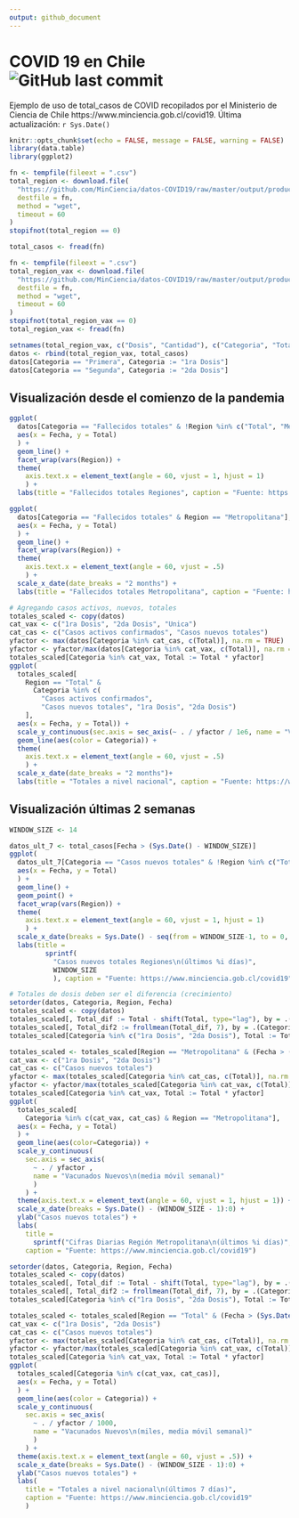 ```yaml
---
output: github_document
---
```


# COVID 19 en Chile ![GitHub last commit](https://img.shields.io/github/last-commit/dslabscl/covid-data)

Ejemplo de uso de total_casos de COVID recopilados por el Ministerio de Ciencia de Chile https://www.minciencia.gob.cl/covid19. Última actualización: `r Sys.Date()`

```r
knitr::opts_chunk$set(echo = FALSE, message = FALSE, warning = FALSE)
library(data.table)
library(ggplot2)
```

```r
fn <- tempfile(fileext = ".csv")
total_region <- download.file(
  "https://github.com/MinCiencia/datos-COVID19/raw/master/output/producto3/TotalesPorRegion_std.csv",
  destfile = fn,
  method = "wget",
  timeout = 60
)
stopifnot(total_region == 0)

total_casos <- fread(fn)
```

```r
fn <- tempfile(fileext = ".csv")
total_region_vax <- download.file(
  "https://github.com/MinCiencia/datos-COVID19/raw/master/output/producto76/vacunacion_std.csv",
  destfile = fn,
  method = "wget",
  timeout = 60
)
stopifnot(total_region_vax == 0)
total_region_vax <- fread(fn)
```


```r
setnames(total_region_vax, c("Dosis", "Cantidad"), c("Categoria", "Total"))
datos <- rbind(total_region_vax, total_casos)
datos[Categoria == "Primera", Categoria := "1ra Dosis"]
datos[Categoria == "Segunda", Categoria := "2da Dosis"]
```

## Visualización desde el comienzo de la pandemia

```r
ggplot(
  datos[Categoria == "Fallecidos totales" & !Region %in% c("Total", "Metropolitana")],
  aes(x = Fecha, y = Total)
  ) +
  geom_line() +
  facet_wrap(vars(Region)) +
  theme(
    axis.text.x = element_text(angle = 60, vjust = 1, hjust = 1)
    ) +
  labs(title = "Fallecidos totales Regiones", caption = "Fuente: https://www.minciencia.gob.cl/covid19")

ggplot(
  datos[Categoria == "Fallecidos totales" & Region == "Metropolitana"],
  aes(x = Fecha, y = Total)
  ) +
  geom_line() +
  facet_wrap(vars(Region)) +
  theme(
    axis.text.x = element_text(angle = 60, vjust = .5)
    ) +
  scale_x_date(date_breaks = "2 months") +
  labs(title = "Fallecidos totales Metropolitana", caption = "Fuente: https://www.minciencia.gob.cl/covid19")
```


```r
# Agregando casos activos, nuevos, totales
totales_scaled <- copy(datos)
cat_vax <- c("1ra Dosis", "2da Dosis", "Unica")
cat_cas <- c("Casos activos confirmados", "Casos nuevos totales")
yfactor <- max(datos[Categoria %in% cat_cas, c(Total)], na.rm = TRUE)
yfactor <- yfactor/max(datos[Categoria %in% cat_vax, c(Total)], na.rm = TRUE)
totales_scaled[Categoria %in% cat_vax, Total := Total * yfactor]
ggplot(
  totales_scaled[
    Region == "Total" &
      Categoria %in% c(
        "Casos activos confirmados",
        "Casos nuevos totales", "1ra Dosis", "2da Dosis")
    ],
  aes(x = Fecha, y = Total)) +
  scale_y_continuous(sec.axis = sec_axis(~ . / yfactor / 1e6, name = "Vacunados (millones)")) +
  geom_line(aes(color = Categoria)) +
  theme(
    axis.text.x = element_text(angle = 60, vjust = .5)
    ) +
  scale_x_date(date_breaks = "2 months")+
  labs(title = "Totales a nivel nacional", caption = "Fuente: https://www.minciencia.gob.cl/covid19")
```

## Visualización últimas 2 semanas

```r
WINDOW_SIZE <- 14
```


```r
datos_ult_7 <- total_casos[Fecha > (Sys.Date() - WINDOW_SIZE)]
ggplot(
  datos_ult_7[Categoria == "Casos nuevos totales" & !Region %in% c("Total", "Metropolitana")],
  aes(x = Fecha, y = Total)
  ) +
  geom_line() +
  geom_point() +
  facet_wrap(vars(Region)) +
  theme(
    axis.text.x = element_text(angle = 60, vjust = 1, hjust = 1)
    ) +
  scale_x_date(breaks = Sys.Date() - seq(from = WINDOW_SIZE-1, to = 0, length.out = 5)) +
  labs(title = 
         sprintf(
           "Casos nuevos totales Regiones\n(últimos %i días)",
           WINDOW_SIZE
           ), caption = "Fuente: https://www.minciencia.gob.cl/covid19")

# Totales de dosis deben ser el diferencia (crecimiento)
setorder(datos, Categoria, Region, Fecha)
totales_scaled <- copy(datos)
totales_scaled[, Total_dif := Total - shift(Total, type="lag"), by = .(Categoria, Region)]
totales_scaled[, Total_dif2 := frollmean(Total_dif, 7), by = .(Categoria, Region)]
totales_scaled[Categoria %in% c("1ra Dosis", "2da Dosis"), Total := Total_dif2]

totales_scaled <- totales_scaled[Region == "Metropolitana" & (Fecha > (Sys.Date() - WINDOW_SIZE ))]
cat_vax <- c("1ra Dosis", "2da Dosis")
cat_cas <- c("Casos nuevos totales")
yfactor <- max(totales_scaled[Categoria %in% cat_cas, c(Total)], na.rm = TRUE)
yfactor <- yfactor/max(totales_scaled[Categoria %in% cat_vax, c(Total)], na.rm = TRUE)
totales_scaled[Categoria %in% cat_vax, Total := Total * yfactor]
ggplot(
  totales_scaled[
    Categoria %in% c(cat_vax, cat_cas) & Region == "Metropolitana"],
  aes(x = Fecha, y = Total)
  ) +
  geom_line(aes(color=Categoria)) +
  scale_y_continuous(
    sec.axis = sec_axis(
      ~ . / yfactor ,
      name = "Vacunados Nuevos\n(media móvil semanal)"
      )
    ) +
  theme(axis.text.x = element_text(angle = 60, vjust = 1, hjust = 1)) +
  scale_x_date(breaks = Sys.Date() - (WINDOW_SIZE - 1):0) +
  ylab("Casos nuevos totales") +
  labs(
    title =
      sprintf("Cifras Diarias Región Metropolitana\n(últimos %i días)", WINDOW_SIZE),
    caption = "Fuente: https://www.minciencia.gob.cl/covid19")
```


```r
setorder(datos, Categoria, Region, Fecha)
totales_scaled <- copy(datos)
totales_scaled[, Total_dif := Total - shift(Total, type="lag"), by = .(Categoria, Region)]
totales_scaled[, Total_dif2 := frollmean(Total_dif, 7), by = .(Categoria, Region)]
totales_scaled[Categoria %in% c("1ra Dosis", "2da Dosis"), Total := Total_dif2]

totales_scaled <- totales_scaled[Region == "Total" & (Fecha > (Sys.Date() - WINDOW_SIZE))]
cat_vax <- c("1ra Dosis", "2da Dosis")
cat_cas <- c("Casos nuevos totales")
yfactor <- max(totales_scaled[Categoria %in% cat_cas, c(Total)], na.rm = TRUE)
yfactor <- yfactor/max(totales_scaled[Categoria %in% cat_vax, c(Total)], na.rm = TRUE)
totales_scaled[Categoria %in% cat_vax, Total := Total * yfactor]
ggplot(
  totales_scaled[Categoria %in% c(cat_vax, cat_cas)],
  aes(x = Fecha, y = Total)
  ) +
  geom_line(aes(color = Categoria)) +
  scale_y_continuous(
    sec.axis = sec_axis(
      ~ . / yfactor / 1000,
      name = "Vacunados Nuevos\n(miles, media móvil semanal)"
      )
    ) +
  theme(axis.text.x = element_text(angle = 60, vjust = .5)) +
  scale_x_date(breaks = Sys.Date() - (WINDOW_SIZE - 1):0) +
  ylab("Casos nuevos totales") +
  labs(
    title = "Totales a nivel nacional\n(últimos 7 días)",
    caption = "Fuente: https://www.minciencia.gob.cl/covid19"
    )
```
